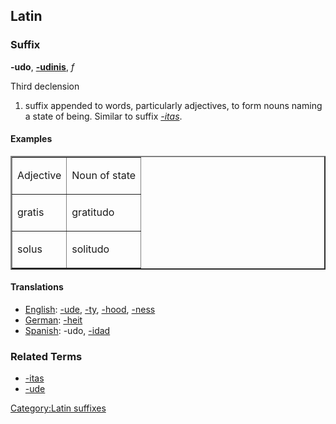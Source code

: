 ==Latin==
===Suffix===
'''-udo''', '''[[-udinis]]''', ''f''

Third declension

# suffix appended to words, particularly adjectives, to form nouns naming a state of being.  Similar to suffix ''[[-itas]]''.

====Examples====

<table border="2" cellpadding="3" cellspacing="0">
  <tr>
    <td>Adjective</td>
    <td>Noun of state</td>
  </tr>
  <tr>
    <td>gratis</td>
    <td>gratitudo</td>
  </tr>
  <tr>
    <td>solus</td>
    <td>solitudo</td>
  </tr>
</table>

====Translations====
*[[English]]: [[-ude]], [[-ty]], [[-hood]], [[-ness]]
*[[German]]: [[-heit]]
*[[Spanish]]: -udo, [[-idad]]

===Related Terms===
*[[-itas]]
*[[-ude]]
[[Category:Latin suffixes]]
